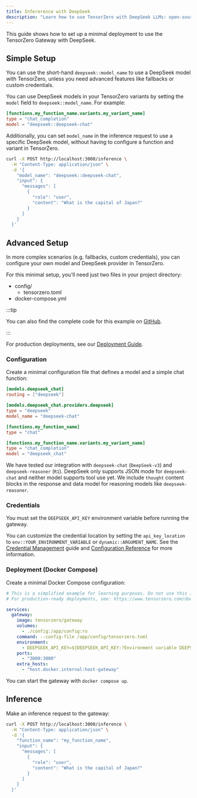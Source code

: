 ```yaml
---
title: Infererence with DeepSeek
description: "Learn how to use TensorZero with DeepSeek LLMs: open-source gateway, observability, optimization, evaluations, and experimentation."
---
```



This guide shows how to set up a minimal deployment to use the TensorZero Gateway with DeepSeek.

## Simple Setup

You can use the short-hand `deepseek::model_name` to use a DeepSeek model with TensorZero, unless you need advanced features like fallbacks or custom credentials.

You can use DeepSeek models in your TensorZero variants by setting the `model` field to `deepseek::model_name`.
For example:

```toml {3}
[functions.my_function_name.variants.my_variant_name]
type = "chat_completion"
model = "deepseek::deepseek-chat"
```

Additionally, you can set `model_name` in the inference request to use a specific DeepSeek model, without having to configure a function and variant in TensorZero.

```bash {4}
curl -X POST http://localhost:3000/inference \
  -H "Content-Type: application/json" \
  -d '{
    "model_name": "deepseek::deepseek-chat",
    "input": {
      "messages": [
        {
          "role": "user",
          "content": "What is the capital of Japan?"
        }
      ]
    }
  }'
```

## Advanced Setup

In more complex scenarios (e.g. fallbacks, custom credentials), you can configure your own model and DeepSeek provider in TensorZero.

For this minimal setup, you'll need just two files in your project directory:

<FileTree>

- config/
  - tensorzero.toml
- docker-compose.yml

</FileTree>

:::tip

You can also find the complete code for this example on [GitHub](https://github.com/tensorzero/tensorzero/tree/main/examples/guides/providers/deepseek).

:::

For production deployments, see our [Deployment Guide](/docs/gateway/deployment/).

### Configuration

Create a minimal configuration file that defines a model and a simple chat function:

```toml title="config/tensorzero.toml"
[models.deepseek_chat]
routing = ["deepseek"]

[models.deepseek_chat.providers.deepseek]
type = "deepseek"
model_name = "deepseek-chat"

[functions.my_function_name]
type = "chat"

[functions.my_function_name.variants.my_variant_name]
type = "chat_completion"
model = "deepseek_chat"
```

We have tested our integration with `deepseek-chat` (`DeepSeek-v3`) and `deepseek-reasoner` (`R1`).
DeepSeek only supports JSON mode for `deepseek-chat` and neither model supports tool use yet.
We include `thought` content blocks in the response and data model for reasoning models like `deepseek-reasoner`.

### Credentials

You must set the `DEEPSEEK_API_KEY` environment variable before running the gateway.

You can customize the credential location by setting the `api_key_location` to `env::YOUR_ENVIRONMENT_VARIABLE` or `dynamic::ARGUMENT_NAME`.
See the [Credential Management](/docs/gateway/guides/credential-management/) guide and [Configuration Reference](/docs/gateway/configuration-reference/) for more information.

### Deployment (Docker Compose)

Create a minimal Docker Compose configuration:

```yaml title="docker-compose.yml"
# This is a simplified example for learning purposes. Do not use this in production.
# For production-ready deployments, see: https://www.tensorzero.com/docs/gateway/deployment

services:
  gateway:
    image: tensorzero/gateway
    volumes:
      - ./config:/app/config:ro
    command: --config-file /app/config/tensorzero.toml
    environment:
      - DEEPSEEK_API_KEY=${DEEPSEEK_API_KEY:?Environment variable DEEPSEEK_API_KEY must be set.}
    ports:
      - "3000:3000"
    extra_hosts:
      - "host.docker.internal:host-gateway"
```

You can start the gateway with `docker compose up`.

## Inference

Make an inference request to the gateway:

```bash
curl -X POST http://localhost:3000/inference \
  -H "Content-Type: application/json" \
  -d '{
    "function_name": "my_function_name",
    "input": {
      "messages": [
        {
          "role": "user",
          "content": "What is the capital of Japan?"
        }
      ]
    }
  }'
```
